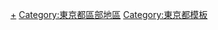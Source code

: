 {{Navbox
|name = 東京23區的地域
|state = {{{state|autocollapse}}}
|titlestyle = background:#efefef;
|bodystyle = background:#f9f9f9;
|groupstyle = background:#efefef;vertical-align:top;padding:0.125em 0.25em;
|liststyle = width:auto;
|oddstyle = background:#fcfcfc;
|evenstyle =
|title = [[東京都區部|東京23區]]內的主要地域
|group1 = 都心5區<!--千代田區、中央區、港區、澀谷區、新宿區-->
|list1 = [[青山 (東京都港區)|青山]] &#124; [[赤坂]]  &#124; [[秋葉原]] &#124; [[麻布 (地名)|麻布]] &#124; [[飯田橋]] &#124; [[大手町 (千代田區)|大手町]] &#124; [[御茶之水]] &#124; [[表參道]] &#124; [[霞關]] &#124; [[神田 (千代田區)|神田]] &#124; [[小石川]] &#124; [[麴町]] &#124; [[汐留]] &#124; [[銀座]] &#124; [[白金 (東京都港區)|白金]] &#124; [[新橋 (東京都港區)|新橋]]  &#124; [[月島]] &#124; [[築地]] &#124; [[虎之門]]  &#124; [[永田町]] &#124; [[日本橋 (東京都中央區)|日本橋]]  &#124; [[濱松町]] &#124; [[日比谷]] &#124; [[丸之內]] &#124; [[八重洲]] &#124; [[有樂町]] &#124; [[六本木]] &#124; [[新宿]] &#124; [[高田馬場]] &#124; [[四谷]] &#124; [[澀谷]] &#124; [[惠比壽 (東京都)|惠比壽]] &#124; [[原宿]] &#124; [[代官山町|代官山]]
|group2 = 城東地區
|list2 = [[浅草|淺草]] &#124; [[上野]] &#124; [[龜有]] &#124; [[龜戶]] &#124; [[錦糸町|錦-{zh:糸; zh-hans:丝; zh-hant:糸;}-町]] &#124; [[新小岩]] &#124; [[御台場|台場]] &#124; [[東陽 (江東區)|東陽町]] &#124; [[豐洲]] &#124; [[兩國]]
|group3 = 城西地區
|list3 = [[荻窪 (杉並區)|荻窪]] &#124; [[高圓寺]] &#124; [[石神井]] &#124; [[高井戶]] &#124; [[中野 (中野區)|中野]]
|group4 = 城南地區
|list4 = [[烏山 (世田谷區)|烏山]] &#124; [[五反田]] &#124; [[三軒茶屋]] &#124; [[品川 (東京都)|品川]] &#124; [[下北澤]] &#124; [[自由之丘]] &#124; [[成城 (世田谷區)|成城]] &#124; [[二子玉川]] &#124; [[大井 (品川區)|大井]] &#124; [[勝島]] &#124; [[大崎 (品川區)|大崎]] &#124; [[蒲田]] &#124; [[目黑 (東京都)|目黑]]
|group5 = 城北地區
|list5 = [[池袋]] &#124; [[板橋 (東京都)|板橋]] &#124; [[赤羽]] &#124; [[王子 (東京都北區)|王子]]  &#124; [[巢鴨]] &#124; [[高島平]] &#124; [[千住|北千住]] &#124; [[十條]] &#124; [[成增]] &#124; [[光丘 (練馬區)|光丘]] &#124; [[目白]] &#124; [[日暮里町|日暮里]] &#124; [[本鄉 (文京區)|本鄉]] &#124; [[本駒込]]
}}<noinclude>
[[Category:東京都的特別區|+]]
[[Category:東京都區部地區]]
[[Category:東京都模板]]
</noinclude>
